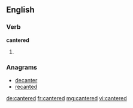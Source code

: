 ==English==

===Verb===
'''cantered'''

# {{past of|[[canter]]}}

===Anagrams===
* [[decanter#English|decanter]]
* [[recanted#English|recanted]]

[[de:cantered]]
[[fr:cantered]]
[[mg:cantered]]
[[vi:cantered]]